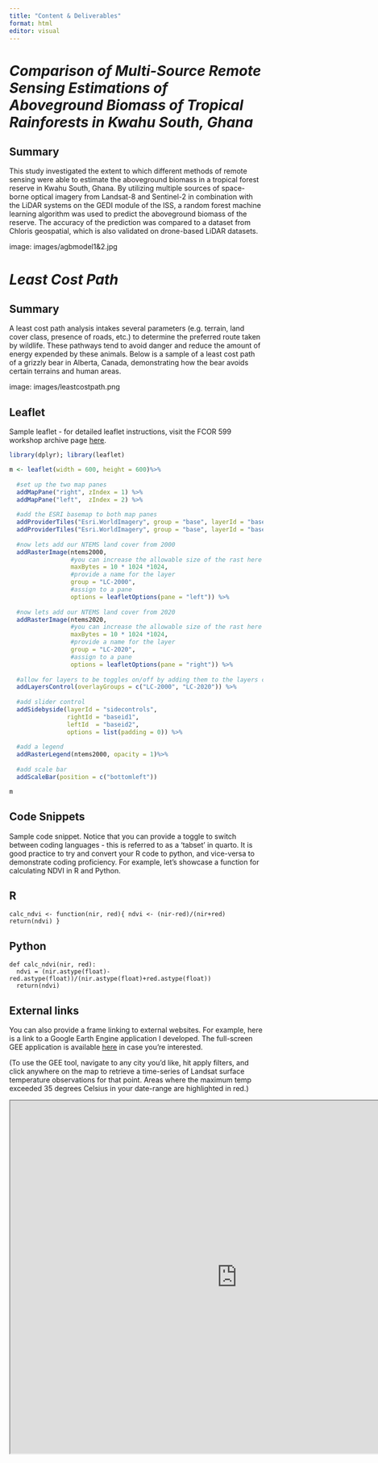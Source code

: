 ```yaml
---
title: "Content & Deliverables"
format: html
editor: visual
---
```


# *Comparison of Multi-Source Remote Sensing Estimations of Aboveground Biomass of Tropical Rainforests in Kwahu South, Ghana*

## Summary

This study investigated the extent to which different methods of remote sensing were able to estimate the aboveground biomass in a tropical forest reserve in Kwahu South, Ghana. By utilizing multiple sources of space-borne optical imagery from Landsat-8 and Sentinel-2 in combination with the LiDAR systems on the GEDI module of the ISS, a random forest machine learning algorithm was used to predict the aboveground biomass of the reserve. The accuracy of the prediction was compared to a dataset from Chloris geospatial, which is also validated on drone-based LiDAR datasets.

image: images/agbmodel1&2.jpg

# *Least Cost Path*

## Summary

A least cost path analysis intakes several parameters (e.g. terrain, land cover class, presence of roads, etc.) to determine the preferred route taken by wildlife. These pathways tend to avoid danger and reduce the amount of energy expended by these animals. Below is a sample of a least cost path of a grizzly bear in Alberta, Canada, demonstrating how the bear avoids certain terrains and human areas.

image: images/leastcostpath.png

## Leaflet

Sample leaflet - for detailed leaflet instructions, visit the FCOR 599 workshop archive page [here](https://ubc-mgem-fcor599.github.io/FCOR-599-Workshops/Interactive_Maps/leaflet.html).

```r
library(dplyr); library(leaflet)

m <- leaflet(width = 600, height = 600)%>%
  
  #set up the two map panes
  addMapPane("right", zIndex = 1) %>%
  addMapPane("left",  zIndex = 2) %>%
  
  #add the ESRI basemap to both map panes
  addProviderTiles("Esri.WorldImagery", group = "base", layerId = "baseid1", options = pathOptions(pane = "right")) %>%
  addProviderTiles("Esri.WorldImagery", group = "base", layerId = "baseid2", options = pathOptions(pane = "left")) %>%
  
  #now lets add our NTEMS land cover from 2000
  addRasterImage(ntems2000, 
                 #you can increase the allowable size of the rast here
                 maxBytes = 10 * 1024 *1024,
                 #provide a name for the layer
                 group = "LC-2000",
                 #assign to a pane
                 options = leafletOptions(pane = "left")) %>%
  
  #now lets add our NTEMS land cover from 2020
  addRasterImage(ntems2020, 
                 #you can increase the allowable size of the rast here
                 maxBytes = 10 * 1024 *1024,
                 #provide a name for the layer
                 group = "LC-2020",
                 #assign to a pane
                 options = leafletOptions(pane = "right")) %>%
  
  #allow for layers to be toggles on/off by adding them to the layers control
  addLayersControl(overlayGroups = c("LC-2000", "LC-2020")) %>%
  
  #add slider control
  addSidebyside(layerId = "sidecontrols",
                rightId = "baseid1",
                leftId  = "baseid2",
                options = list(padding = 0)) %>%
  
  #add a legend
  addRasterLegend(ntems2000, opacity = 1)%>%
  
  #add scale bar
  addScaleBar(position = c("bottomleft"))

```

```r
m
```

## Code Snippets

Sample code snippet. Notice that you can provide a toggle to switch between coding languages - this is referred to as a 'tabset' in quarto. It is good practice to try and convert your R code to python, and vice-versa to demonstrate coding proficiency. For example, let's showcase a function for calculating NDVI in R and Python.

::: {.panel-tabset group="language"}
## R

``` (.r)
calc_ndvi <- function(nir, red){ ndvi <- (nir-red)/(nir+red) return(ndvi) }
```

## Python

``` (.python)
def calc_ndvi(nir, red): 
  ndvi = (nir.astype(float)-red.astype(float))/(nir.astype(float)+red.astype(float))
  return(ndvi)
```
:::

## External links

You can also provide a frame linking to external websites. For example, here is a link to a Google Earth Engine application I developed. The full-screen GEE application is available [here](https://ee-melserramon.projects.earthengine.app/view/thermal-analysis-tool) in case you're interested.

(To use the GEE tool, navigate to any city you'd like, hit apply filters, and click anywhere on the map to retrieve a time-series of Landsat surface temperature observations for that point. Areas where the maximum temp exceeded 35 degrees Celsius in your date-range are highlighted in red.)

```{=html}
<iframe width="900" height="700" src="https://ee-melserramon.projects.earthengine.app/view/thermal-analysis-tool" title="Webpage example"></iframe>
```
